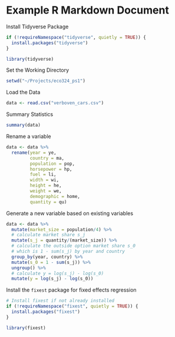 # Example R Markdown Document

Install Tidyverse Package

```r
if (!requireNamespace("tidyverse", quietly = TRUE)) {
  install.packages("tidyverse")
}

library(tidyverse)
```

Set the Working Directory

```r
setwd("~/Projects/eco324_ps1")
```

Load the Data

```r
data <- read.csv("verboven_cars.csv")
```

Summary Statistics

```r
summary(data)
```

Rename a variable

```r
data <- data %>%
  rename(year = ye,
         country = ma,
         population = pop,
         horsepower = hp,
         fuel = li,
         width = wi,
         height = he,
         weight = we,
         demographic = home,
         quantity = qu)
```

Generate a new variable based on existing variables

```r
data <- data %>%
  mutate(market_size = population/4) %>%
  # calculate market share s_j
  mutate(s_j = quantity/(market_size)) %>%
  # calculate the outside option market share s_0
  # which is 1 - sum(s_j) by year and country
  group_by(year, country) %>%
  mutate(s_0 = 1 - sum(s_j)) %>%
  ungroup() %>%
  # calculate y = log(s_j) - log(s_0)
  mutate(y = log(s_j) - log(s_0))
```

Install the `fixest` package for fixed effects regression

```r
# Install fixest if not already installed
if (!requireNamespace("fixest", quietly = TRUE)) {
  install.packages("fixest")
}

library(fixest)
```


